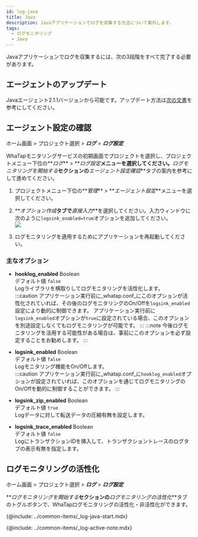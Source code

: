 ```yaml
---
id: log-java
title: Java
description: Javaアプリケーションでログを収集する方法について案内します。
tags:
  - ログモニタリング
  - Java
---
```


Javaアプリケーションでログを収集するには、次の3段階をすべて完了する必要があります。

## エージェントのアップデート

Javaエージェント2.1.1バージョンから可能です。アップデート方法は[次の文書](../java/update-agent)を参考にしてください。

## エージェント設定の確認

ホーム画面 > プロジェクト選択 > **_ログ_** > **_ログ設定_**

WhaTapモニタリングサービスの初期画面でプロジェクトを選択し、プロジェクトメニュー下位の**_ログ_** > **_ログ設定_**メニューを選択してください。**_ログモニタリングを開始する_**セクションの**_エージェント設定確認_**タブの案内を参考にして進めてください。

1.  プロジェクトメニュー下位の**_管理_** > **_エージェント設定_**メニューを選択してください。

2.  **_オプション作成_**タブで**_直接入力_**を選択してください。入力ウィンドウに次のように`logsink_enabled=true`オプションを追加してください。<br/>
    ![](https://img.whatap.io/media/images/log_java_config1.png)

3.  ログモニタリングを適用するためにアプリケーションを再起動してください。

### 主なオプション

-   **hooklog_enabled** <span class='type'>Boolean</span><br/>
        デフォルト値 `false`<br/>
        Logライブラリを横取りしてログモニタリングを活性化します。\
    :::caution
    アプリケーション実行前に_whatap.conf_にこのオプションが活性化されていれば、その後のログモニタリングのOn/Offを`logsink_enabled`設定により動的に制御できます。
    アプリケーション実行前に`logsink_enabled`オプションが`true`に設定されている場合、このオプションを別途設定しなくてもログモニタリングが可能です。
    :::
    :::note
    今後ログモニタリングを活用する可能性がある場合は、事前にこのオプションを必ず設定することをお勧めします。
    :::

-   **logsink_enabled** <span class='type'>Boolean</span><br/>
        デフォルト値 `false`<br/>
        Logモニタリング機能をOn/Offします。\
    :::caution
    アプリケーション実行前に_whatap.conf_に`hooklog_enabled`オプションが設定されていれば、このオプションを通じてログモニタリングのOn/Offを動的に制御することができます。
    ::: 

-   **logsink_zip_enabled** <span class='type'>Boolean</span><br/>
      デフォルト値 `true`<br/>
      Logデータに対して転送データの圧縮有無を設定します。 

-   **logsink_trace_enabled** <span class='type'>Boolean</span><br/>
      デフォルト値 `false`<br/>
      LogにトランザクションIDを挿入して、トランザクショントレースのログタブの表示有無を指定します。  

## ログモニタリングの活性化

ホーム画面 > プロジェクト選択 > **_ログ_** > **_ログ設定_**

**_ログモニタリングを開始する_**セクションの**_ログモニタリングの活性化_**タブのトグルボタンで、WhaTapログモニタリングの活性化・非活性化ができます。

{@include: ../common-items/_log-java-start.mdx} 

{@include: ../common-items/_log-active-note.mdx} 

<!-- 내용 최신화 확인 -->

<!-- 

프로젝트 관리자만 로그 모니터링 설정을 수정할 수 있습니다.

토글 버튼을 켜면 로그 모니터링이 활성화됩니다.
활성화한 날부터 15일 동안 무료로 체험하실 수 있습니다.

토글 버튼을 끄면 로그 모니터링이 비활성화됩니다.
로그를 더 이상 저장하지 않습니다.
-->
